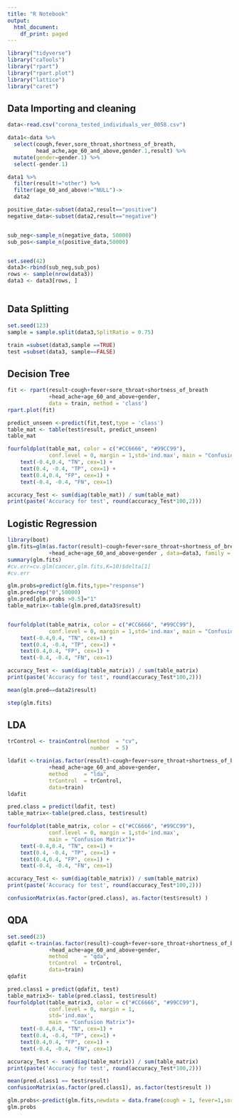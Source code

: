 ```yaml
---
title: "R Notebook"
output:
  html_document:
    df_print: paged
---
```


```r
library("tidyverse")
library("caTools")
library("rpart")
library("rpart.plot")
library("lattice")
library("caret")
```



## Data Importing and cleaning
```r
data<-read.csv("corona_tested_individuals_ver_0058.csv")
```


```r
data1<-data %>% 
  select(cough,fever,sore_throat,shortness_of_breath,
         head_ache,age_60_and_above,gender.1,result) %>% 
  mutate(gender=gender.1) %>% 
  select(-gender.1)

data1 %>%
  filter(result!="other") %>% 
  filter(age_60_and_above!="NULL")->
  data2

positive_data<-subset(data2,result=="positive")
negative_data<-subset(data2,result=="negative")


sub_neg<-sample_n(negative_data, 50000)
sub_pos<-sample_n(positive_data,50000)


set.seed(42)
data3<-rbind(sub_neg,sub_pos)
rows <- sample(nrow(data3))
data3 <- data3[rows, ]



```


## Data Splitting

```r
set.seed(123)
sample = sample.split(data3,SplitRatio = 0.75)

train =subset(data3,sample ==TRUE) 
test =subset(data3, sample==FALSE)
```


## Decision Tree
```r
fit <- rpart(result~cough+fever+sore_throat+shortness_of_breath
             +head_ache+age_60_and_above+gender,
             data = train, method = 'class')
rpart.plot(fit)
```

```r
predict_unseen <-predict(fit,test,type = 'class')
table_mat <- table(test$result, predict_unseen)
table_mat

fourfoldplot(table_mat, color = c("#CC6666", "#99CC99"),
             conf.level = 0, margin = 1,std='ind.max', main = "Confusion Matrix")+ 
    text(-0.4,0.4, "TN", cex=1) + 
    text(0.4, -0.4, "TP", cex=1) + 
    text(0.4,0.4, "FP", cex=1) + 
    text(-0.4, -0.4, "FN", cex=1)
```

```r
accuracy_Test <- sum(diag(table_mat)) / sum(table_mat)
print(paste('Accuracy for test', round(accuracy_Test*100,2)))
```


## Logistic Regression
```r
library(boot)
glm.fits=glm(as.factor(result)~cough+fever+sore_throat+shortness_of_breath
             +head_ache+age_60_and_above+gender , data=data3, family = binomial)
summary(glm.fits)
#cv.err=cv.glm(cancer,glm.fits,K=10)$delta[1]
#cv.err

glm.probs=predict(glm.fits,type="response")
glm.pred=rep("0",50000)
glm.pred[glm.probs >0.5]="1"
table_matrix<-table(glm.pred,data3$result)


fourfoldplot(table_matrix, color = c("#CC6666", "#99CC99"),
             conf.level = 0, margin = 1,std='ind.max', main = "Confusion Matrix")+ 
    text(-0.4,0.4, "TN", cex=1) + 
    text(0.4, -0.4, "TP", cex=1) + 
    text(0.4,0.4, "FP", cex=1) + 
    text(-0.4, -0.4, "FN", cex=1)
```
```r
accuracy_Test <- sum(diag(table_matrix)) / sum(table_matrix)
print(paste('Accuracy for test', round(accuracy_Test*100,2)))
```


```r
mean(glm.pred==data2$result)

step(glm.fits)
```

## LDA
```r

trControl <- trainControl(method  = "cv",
                          number  = 5)

ldafit <-train(as.factor(result)~cough+fever+sore_throat+shortness_of_breath
             +head_ache+age_60_and_above+gender,
             method     = "lda",
             trControl  = trControl,
             data=train)
ldafit

pred.class = predict(ldafit, test)
table_matrix<-table(pred.class, test$result)

fourfoldplot(table_matrix, color = c("#CC6666", "#99CC99"),
             conf.level = 0, margin = 1,std='ind.max',
             main = "Confusion Matrix")+ 
    text(-0.4,0.4, "TN", cex=1) + 
    text(0.4, -0.4, "TP", cex=1) + 
    text(0.4,0.4, "FP", cex=1) + 
    text(-0.4, -0.4, "FN", cex=1)
```


```r
accuracy_Test <- sum(diag(table_matrix)) / sum(table_matrix)
print(paste('Accuracy for test', round(accuracy_Test*100,2)))
```


```r
confusionMatrix(as.factor(pred.class), as.factor(test$result) )
```


## QDA
```r
set.seed(23)
qdafit <-train(as.factor(result)~cough+fever+sore_throat+shortness_of_breath
             +head_ache+age_60_and_above+gender,
             method     = "qda",
             trControl  = trControl,
             data=train)
qdafit

pred.class1 = predict(qdafit, test)
table_matrix3<- table(pred.class1, test$result)
fourfoldplot(table_matrix3, color = c("#CC6666", "#99CC99"),
             conf.level = 0, margin = 1,
             std='ind.max',
             main = "Confusion Matrix")+ 
    text(-0.4,0.4, "TN", cex=1) + 
    text(0.4, -0.4, "TP", cex=1) + 
    text(0.4,0.4, "FP", cex=1) + 
    text(-0.4, -0.4, "FN", cex=1)
```
```r
accuracy_Test <- sum(diag(table_matrix)) / sum(table_matrix)
print(paste('Accuracy for test', round(accuracy_Test*100,2)))
```


```r
mean(pred.class1 == test$result)
confusionMatrix(as.factor(pred.class1), as.factor(test$result ))

```

```r
glm.probs<-predict(glm.fits,newdata = data.frame(cough = 1, fever=1,sore_throat=0,shortness_of_breath=0,head_ache=0,age_60_and_above="No",gender="male"))
glm.probs
```







